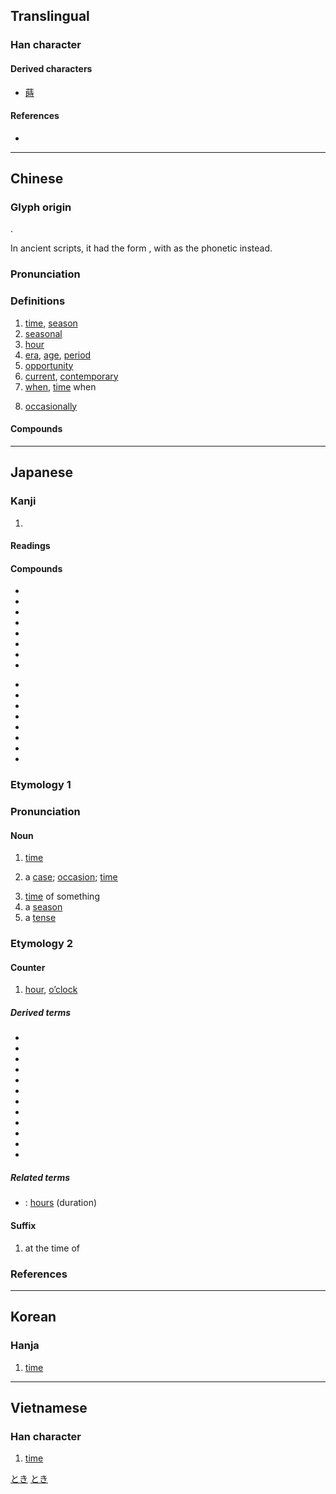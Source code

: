 {{character info/new}}
{{also|时}}
==Translingual==
{{stroke order|type=animate}}

===Han character===
{{Han char|rn=72|rad=日|as=06|sn=10|four=64041|canj=AGDI|ids=⿰日寺(GJKV),⿰日⿱士寸(TH)}}

====Derived characters====
* [[蒔]]

====References====
* {{Han ref|kx=0494.220|dkj=13890|dj=0859.150|hdz=21505.050|uh=6642|ud=26178|bh=AEC9|bd=44745}}

----

==Chinese==
{{zh-forms|s=时}}

===Glyph origin===
{{Han etym}}
{{Han compound|ls=psc|日|c1=s|t1=sun; day|寺|c2=p}}.

In ancient scripts, it had the form {{zh-l|*旹}}, with {{och-l|之}} as the phonetic instead.

===Pronunciation===
{{zh-pron
|m=shí
|ma=y
|c=si4
|h=pfs=sṳ̀
|md=sṳ̀
|mn=sî
|w=3zr
|mc=y
|oc=y
|cat=n,a,adv
}}

===Definitions===
{{zh-hanzi}}

# [[time]], [[season]]
# [[seasonal]]
# [[hour]]
# [[era]], [[age]], [[period]]
# [[opportunity]]
# [[current]], [[contemporary]]
# [[when]], [[time]] when
#: {{zh-x|^白銀 可以 指： ^銀，貴金屬，用做 貨幣 時 可 稱為 白銀|''Baiyin'' may refer to: silver, a precious metal; '''when''' used as currency it may be referred to as ''baiyin''|ref=''Chinese Wikipedia'', {{w2|zh|白銀}}}}
# [[occasionally]]

====Compounds====
{{zh-der|時弊|時不常兒|時不時|時不我待|時不我與|時差|時常|時辰|時代|時點|時段|時而|時分|時乖命蹇|時光|時過境遷|時候|時或|時機|時價|時間|時間詞|時間性|時節|時局|時刻|時空|時款|時來運轉|時令|時論|時髦|時評|時期|時區|時日|時尚|時時|時世|時事|時勢|時俗|時速|時態助詞|時務|時下|時鮮|時限|時效|時效處理|時新|時興|時序|時樣|時宜|時移勢遷|時移俗易|時隱時現|時有所聞|時雨|時運|時針|時政|時值|時鐘|時鐘座|時裝|時裝表演|一時|三時|不時|丑時|並時|乘時|于時|亥時|人時|他時|以時|何時|依時|俟時|偌時|先時|兒時|入時|分時|初時|到時|剎時|匡時|午時|卯時|即時|及時|古時|合時|吉時|同時|向時|四時|報時|多時|天時|失時|奉時|子時|守時|定時|寅時|小時|少時|屆時|工時|巳時|干時|平時|年時|幾時|廢時|彌時|往時|待時|得時|微時|恁時|感時|應時|戌時|或時|戰時|按時|授時|斯時|明時|昔時|是時|時中|時乖|時人|時今|時命|時夜|時式|時律|時數|時文|時方|時會|時望|時毒|時氣|時流|時疫|時病|時症|時羞|時義|時艱|時藝|時行|時見|時計|時調|時諺|時譽|時變|時賢|時遇|時邁|時雍|晡時|暫時|曩時|有時|未時|楊時|權時|此時|歲時|歷時|比時|民時|準時|無時|爾時|片時|現時|瓜時|申時|異時|畫時|當時|登時|相時|省時|移時|立時|耗時|背時|臨時|舊時|良時|行時|要時|計時|詭時|誤時|課時|費時|趨時|輔時|辰時|農時|逾時|過時|遣時|適時|那時|酉時|閒時|限時|隨時|零時|霎時|非時|順時|頓時|餔時|首時}}

{{zh-cat|Advanced}}

----

==Japanese==

===Kanji===
{{ja-kanji|grade=2|rs=日06}}

# {{l|en|time}}

====Readings====
{{ja-readings
|goon=じ
|kanon=し
|kun=とき-, これ-
}}

====Compounds====
{{der-top}}
{{top2}}
* {{ja-r|時間|じかん}}
* {{ja-r|時期|じき}}
* {{ja-r|時機|じき}}
* {{ja-r|時季|じき}}
* {{ja-r|時勢|じせい}}
* {{ja-r|時世|じせい}}
* {{ja-r|時制|じせい}}
* {{ja-r|時節|じせつ}}
{{mid2}}
* {{ja-r|時速|じそく}}
* {{ja-r|時代|じだい}}
* {{ja-r|時短|じたん}}
* {{ja-r|時分|じぶん}}
* {{ja-r|時文|じぶん}}
* {{ja-r|時雨|しぐれ}}
* {{ja-r|時々|ときどき}}
* {{ja-r|時計|とけい}}
{{bottom}}
{{der-bottom}}

===Etymology 1===
{{ja-kanjitab|とき|yomi=k}}

===Pronunciation===
{{ja-pron|とき|acc=2|acc_ref=SMK2,ZAJ}}

====Noun====
{{ja-noun|とき}}

# [[time]]
#: {{ja-usex|'''時'''の流れ|'''とき''' の ながれ|the flow of '''time'''}}
# a [[case]]; [[occasion]]; [[time]]
#: {{ja-usex|困った'''時'''は私に相談してください。|こまった '''とき''' は わたし に そうだん して ください。|Please consult with me '''when''' troubled (in '''times''' of trouble).}}
# [[time]] of something
# a [[season]]
# a [[tense]]

===Etymology 2===

====Counter====
{{ja-pos|counter|じ}}

# [[hour]], [[o'clock|o’clock]]
#: {{ja-usex|時計を見ると、ちょうど十二時三十四分五十六秒だった。|とけい を みる と、ちょうど じゅうに-じ さんじゅうよん-ぷん ごじゅうろく-びょう だった。|When I looked at the clock, it was just 56 seconds past 12:34.}}

=====Derived terms=====
{{der-top}}
* {{ja-r|一時|いちじ}}
* {{ja-r|二時|にじ}}
* {{ja-r|三時|さんじ}}
* {{ja-r|四時|よじ}}
* {{ja-r|五時|ごじ}}
* {{ja-r|六時|ろくじ}}
* {{ja-r|七時|しちじ}}
* {{ja-r|八時|はちじ}}
* {{ja-r|九時|くじ}}
* {{ja-r|十時|じゅうじ}}
* {{ja-r|十一時|じゅういちじ}}
* {{ja-r|十二時|じゅうにじ}}
{{der-bottom}}

=====Related terms=====
* {{ja-r|時間|じかん}}: [[hours]] (duration)

====Suffix====
{{ja-pos|suffix|じ}}

# at the time of

===References===
<references/>

[[Category:Japanese basic words|とき]]
[[Category:ja:Time|とき]]

----

==Korean==

===Hanja===
{{ko-hanja|hangeul=시|eumhun=|mr=si|y=si}}

# [[time]]

----

==Vietnamese==

===Han character===
{{vi-hantu|thì, thời|rs=日06}}

# [[time]]
